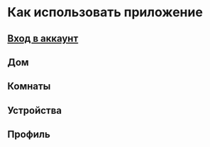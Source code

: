# Как использовать приложение
## [Вход в аккаунт](https://docs.page/ShoshiDeveloper/smarthome_docs/how-to-use/auth)
## Дом
## Комнаты
## Устройства
## Профиль